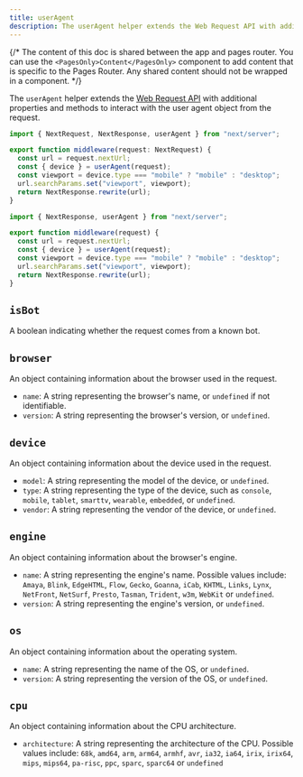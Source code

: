 ```yaml
---
title: userAgent
description: The userAgent helper extends the Web Request API with additional properties and methods to interact with the user agent object from the request.
---
```


{/* The content of this doc is shared between the app and pages router. You can use the `<PagesOnly>Content</PagesOnly>` component to add content that is specific to the Pages Router. Any shared content should not be wrapped in a component. */}

The `userAgent` helper extends the [Web Request API](https://developer.mozilla.org/docs/Web/API/Request) with additional properties and methods to interact with the user agent object from the request.

```ts filename="middleware.ts" switcher
import { NextRequest, NextResponse, userAgent } from "next/server";

export function middleware(request: NextRequest) {
  const url = request.nextUrl;
  const { device } = userAgent(request);
  const viewport = device.type === "mobile" ? "mobile" : "desktop";
  url.searchParams.set("viewport", viewport);
  return NextResponse.rewrite(url);
}
```

```js filename="middleware.js" switcher
import { NextResponse, userAgent } from "next/server";

export function middleware(request) {
  const url = request.nextUrl;
  const { device } = userAgent(request);
  const viewport = device.type === "mobile" ? "mobile" : "desktop";
  url.searchParams.set("viewport", viewport);
  return NextResponse.rewrite(url);
}
```

## `isBot`

A boolean indicating whether the request comes from a known bot.

## `browser`

An object containing information about the browser used in the request.

- `name`: A string representing the browser's name, or `undefined` if not identifiable.
- `version`: A string representing the browser's version, or `undefined`.

## `device`

An object containing information about the device used in the request.

- `model`: A string representing the model of the device, or `undefined`.
- `type`: A string representing the type of the device, such as `console`, `mobile`, `tablet`, `smarttv`, `wearable`, `embedded`, or `undefined`.
- `vendor`: A string representing the vendor of the device, or `undefined`.

## `engine`

An object containing information about the browser's engine.

- `name`: A string representing the engine's name. Possible values include: `Amaya`, `Blink`, `EdgeHTML`, `Flow`, `Gecko`, `Goanna`, `iCab`, `KHTML`, `Links`, `Lynx`, `NetFront`, `NetSurf`, `Presto`, `Tasman`, `Trident`, `w3m`, `WebKit` or `undefined`.
- `version`: A string representing the engine's version, or `undefined`.

## `os`

An object containing information about the operating system.

- `name`: A string representing the name of the OS, or `undefined`.
- `version`: A string representing the version of the OS, or `undefined`.

## `cpu`

An object containing information about the CPU architecture.

- `architecture`: A string representing the architecture of the CPU. Possible values include: `68k`, `amd64`, `arm`, `arm64`, `armhf`, `avr`, `ia32`, `ia64`, `irix`, `irix64`, `mips`, `mips64`, `pa-risc`, `ppc`, `sparc`, `sparc64` or `undefined`
